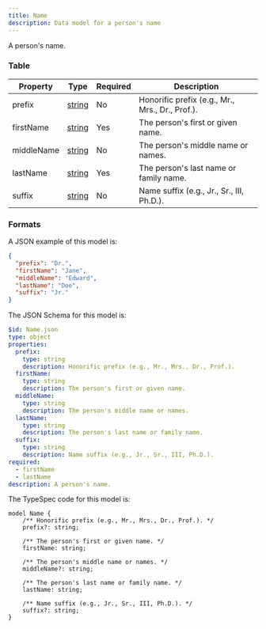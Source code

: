 ```yaml
---
title: Name
description: Data model for a person's name
---
```



A person's name.

### Table

| Property   | Type                                    | Required | Description                                     |
| ---------- | --------------------------------------- | -------- | ----------------------------------------------- |
| prefix     | [string](/protocol/types/string#string) | No       | Honorific prefix (e.g., Mr., Mrs., Dr., Prof.). |
| firstName  | [string](/protocol/types/string#string) | Yes      | The person's first or given name.               |
| middleName | [string](/protocol/types/string#string) | No       | The person's middle name or names.              |
| lastName   | [string](/protocol/types/string#string) | Yes      | The person's last name or family name.          |
| suffix     | [string](/protocol/types/string#string) | No       | Name suffix (e.g., Jr., Sr., III, Ph.D.).       |

### Formats

<Tabs>
  <TabItem label="Example">

A JSON example of this model is:

```json
{
  "prefix": "Dr.",
  "firstName": "Jane",
  "middleName": "Edward",
  "lastName": "Doe",
  "suffix": "Jr."
}
```

  </TabItem>
  <TabItem label="JSON Schema">

The JSON Schema for this model is:

```yaml
$id: Name.json
type: object
properties:
  prefix:
    type: string
    description: Honorific prefix (e.g., Mr., Mrs., Dr., Prof.).
  firstName:
    type: string
    description: The person's first or given name.
  middleName:
    type: string
    description: The person's middle name or names.
  lastName:
    type: string
    description: The person's last name or family name.
  suffix:
    type: string
    description: Name suffix (e.g., Jr., Sr., III, Ph.D.).
required:
  - firstName
  - lastName
description: A person's name.
```

  </TabItem>
  <TabItem label="TypeSpec">

The TypeSpec code for this model is:

```tsp
model Name {
    /** Honorific prefix (e.g., Mr., Mrs., Dr., Prof.). */
    prefix?: string;

    /** The person's first or given name. */
    firstName: string;

    /** The person's middle name or names. */
    middleName?: string;

    /** The person's last name or family name. */
    lastName: string;

    /** Name suffix (e.g., Jr., Sr., III, Ph.D.). */
    suffix?: string;
}
```

  </TabItem>
</Tabs>
